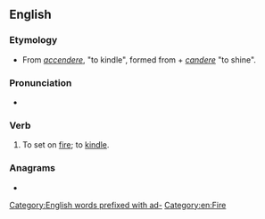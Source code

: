 ==English==

===Etymology===
* From {{etyl|la|en}} ''[[accendere]]'', "to kindle", formed from ''{{m|la|ad-}}'' + ''[[candere]]'' "to shine".

===Pronunciation===
* {{IPA|[ækˈsɛnd]|lang=en}}

===Verb===
{{en-verb}}

# {{lb|en|transitive|obsolete}} To set on [[fire]]; to [[kindle]].

===Anagrams===
* {{anagrams|en|a=accden|Deccan}}

[[Category:English words prefixed with ad-]]
[[Category:en:Fire]]